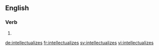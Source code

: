 ==English==

===Verb===
{{head|en|verb form}}

# {{en-third-person singular of|intellectualize}}

[[de:intellectualizes]]
[[fr:intellectualizes]]
[[sv:intellectualizes]]
[[vi:intellectualizes]]
